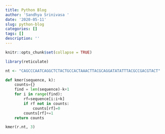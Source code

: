 ```yaml
---
title: Python Blog
author: 'Sandhya Srinivasa '
date: '2020-05-11'
slug: python-blog
categories: []
tags: []
description: ''
---
```


```r
knitr::opts_chunk$set(collapse = TRUE)
```

```r
library(reticulate)

nt <- "CAGCCCAATCAGGCTCTACTGCCACTAAACTTACGCAGGATATATTTACGCCGACGTACT"

```

```python

def kmer(sequence, k):
    counts={}
    find = len(sequence)-k+1 
    for i in range(find):
        rf=sequence[i:i+k]
        if rf not in counts:
            counts[rf]=0
        counts[rf]+=1
    return counts

kmer(r.nt, 3)  

```

